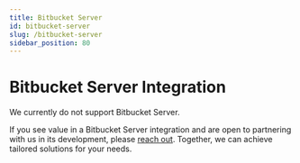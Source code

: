 ```yaml
---
title: Bitbucket Server
id: bitbucket-server
slug: /bitbucket-server
sidebar_position: 80
---
```


# Bitbucket Server Integration

We currently do not support Bitbucket Server.

If you see value in a Bitbucket Server integration and are open to partnering with us in its development, please [reach out](contact-us). Together, we can achieve tailored solutions for your needs.

